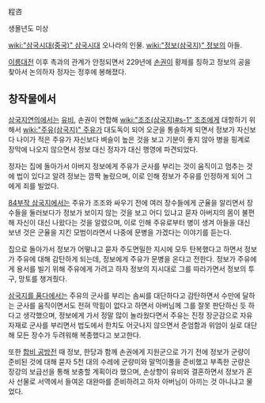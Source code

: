 程咨

생몰년도 미상

[[wiki:"삼국시대(중국)" 삼국시대]] 오나라의 인물. [[wiki:"정보(삼국지)" 정보]]의 아들.

[[이릉대전]] 이후 촉과의 관계가 안정되면서 229년에 [[손권]]이 황제를 칭하고 정보의 공을 찾아서 논의하자 정자는 정후에 봉해졌다.

== 창작물에서 ==
[[삼국지연의]]에서는 [[유비]], 손권이 연합해 [[wiki:"조조(삼국지)#s-1" 조조]]에게 대항하기 위해서 [[wiki:"주유(삼국지)" 주유]]가 대도독이 되어 오군을 통솔하게 되면서 정보가 자신보다 나이가 적은 주유가 자신보다 벼슬이 높은 것을 보고 기분이 좋지 않아 병을 핑계로 장막에 나오지 않으면서 정보 대신 정자가 대신 행영에 파견되었다.

정자는 집에 돌아가서 아버지 정보에게 주유가 군사를 부리는 것이 움직이고 멈추는 것에 법이 있다고 알려 정보는 깜짝 놀랐으며, 이로 인해 정보가 주유를 인정하게 되어 그에게 죄를 빌었다.

[[84부작 삼국지]]에서는 주유가 조조와 싸우기 전에 여러 장수들에게 군율을 알리면서 장수들을 둘러보다가 정보가 보이지 않는 것을 보고 어디 있냐고 묻자 아버지의 몸이 불편해 자신이 대신 나왔다는 것을 알렸으며, 이로 인해 주유로부터 병이 생겨 아들을 대신 보낸 것은 군율을 지킨 모범이라면서 나중에 문병을 가겠다는 이야기를 듣는다.

집으로 돌아가서 정보가 어떻냐고 묻자 주도면밀한 지시에 모두 탄복했다고 하면서 정보가 주유에 대해 감탄하게 되는데, 정보에게 주유가 문병을 온다고 전한다. 정보가 주유에게 용서를 빌기 위해 주유에게 가려고 하자 정보의 지시대로 그를 따라가면서 정보의 투구, 망토를 챙겨줬다.

[[삼국지를 품다]]에서는 주유의 군사를 부리는 솜씨를 대단하다고 감탄하면서 수만에 달하는 군사를 움직이면서도 전혀 막힘이 없다고 하면서 아버님께 그를 잘못 판단하신 듯 하다고 생각했으며, 정보에게 가서 정말 많이 놀라웠다면서 주유는 진정 장군감으로 자유자재로 군사를 부리면서 법도에서 한치도 어긋나지 않으면서 준엄함과 위엄이 실로 대단해 모든 장수가 두려워해 복종했다고 보고한다.

또한 [[합비 공방전]] 때 정보, 한당과 함께 손권에게 지원군으로 가기 전에 정보가 군량이 준비된 것에 대해 묻자 5천 대의 수레에 군량미와 말먹이풀을 준비했고 부족한 군량은 장강의 보급선을 통해 보충할 계획이라 했으며, 손상향이 유비와 결혼하면서 정보가 혼사 선물로 서역에서 들여온 대완마를 준비하려고 하자 아버님이 아끼는 것 아니냐고 물었다.
